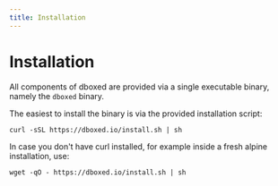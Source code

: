 ```yaml
---
title: Installation
---
```


# Installation

All components of dboxed are provided via a single executable binary, namely the `dboxed` binary.

The easiest to install the binary is via the provided installation script:

```shell
curl -sSL https://dboxed.io/install.sh | sh
```

In case you don't have curl installed, for example inside a fresh alpine installation, use:

```shell
wget -qO - https://dboxed.io/install.sh | sh
```
